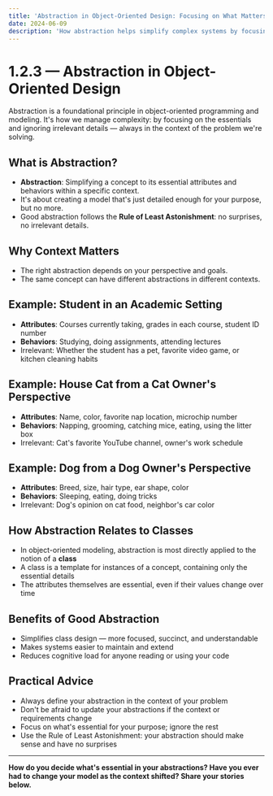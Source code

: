 ```yaml
---
title: 'Abstraction in Object-Oriented Design: Focusing on What Matters'
date: 2024-06-09
description: 'How abstraction helps simplify complex systems by focusing on essential attributes and behaviors. Context-driven examples and practical advice.'
---
```


# 1.2.3 — Abstraction in Object-Oriented Design

Abstraction is a foundational principle in object-oriented programming and modeling. It's how we manage complexity: by focusing on the essentials and ignoring irrelevant details — always in the context of the problem we're solving.

## What is Abstraction?

- **Abstraction**: Simplifying a concept to its essential attributes and behaviors within a specific context.
- It's about creating a model that's just detailed enough for your purpose, but no more.
- Good abstraction follows the **Rule of Least Astonishment**: no surprises, no irrelevant details.

## Why Context Matters

- The right abstraction depends on your perspective and goals.
- The same concept can have different abstractions in different contexts.

## Example: Student in an Academic Setting

- **Attributes**: Courses currently taking, grades in each course, student ID number
- **Behaviors**: Studying, doing assignments, attending lectures
- Irrelevant: Whether the student has a pet, favorite video game, or kitchen cleaning habits

## Example: House Cat from a Cat Owner's Perspective

- **Attributes**: Name, color, favorite nap location, microchip number
- **Behaviors**: Napping, grooming, catching mice, eating, using the litter box
- Irrelevant: Cat's favorite YouTube channel, owner's work schedule

## Example: Dog from a Dog Owner's Perspective

- **Attributes**: Breed, size, hair type, ear shape, color
- **Behaviors**: Sleeping, eating, doing tricks
- Irrelevant: Dog's opinion on cat food, neighbor's car color

## How Abstraction Relates to Classes

- In object-oriented modeling, abstraction is most directly applied to the notion of a **class**
- A class is a template for instances of a concept, containing only the essential details
- The attributes themselves are essential, even if their values change over time

## Benefits of Good Abstraction

- Simplifies class design — more focused, succinct, and understandable
- Makes systems easier to maintain and extend
- Reduces cognitive load for anyone reading or using your code

## Practical Advice

- Always define your abstraction in the context of your problem
- Don't be afraid to update your abstractions if the context or requirements change
- Focus on what's essential for your purpose; ignore the rest
- Use the Rule of Least Astonishment: your abstraction should make sense and have no surprises

---

**How do you decide what's essential in your abstractions? Have you ever had to change your model as the context shifted? Share your stories below.**
